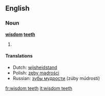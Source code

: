 ==English==

===Noun===
'''[[wisdom]] [[teeth]]'''

# {{plural of|wisdom tooth}}

====Translations====
*Dutch: [[wijsheidstand]] {{m}}
*Polish: [[zęby mądrości]] {{m|p}}
*Russian: [[зубы мудрости]] (zúby múdrosti) {{m|p}}

[[fr:wisdom teeth]]
[[it:wisdom teeth]]